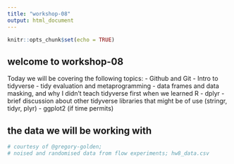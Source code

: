 ```yaml
---
title: "workshop-08"
output: html_document
---
```


```r
knitr::opts_chunk$set(echo = TRUE)
```

## welcome to workshop-08
Today we will be covering the following topics:
- Github and Git
- Intro to tidyverse
  - tidy evaluation and metaprogramming
  - data frames and data masking, and why I didn't teach tidyverse first when we learned R
  - dplyr
  - brief discussion about other tidyverse libraries that might be of use (stringr, tidyr, plyr)
  - ggplot2 (if time permits)
  
## the data we will be working with
```r
# courtesy of @gregory-golden;
# noised and randomised data from flow experiments; hw8_data.csv
```

